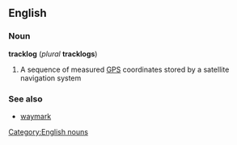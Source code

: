 ==English==
===Noun===
[[Category:English nouns]]
'''tracklog''' (''plural'' '''tracklogs''')
#A sequence of measured [[GPS]] coordinates stored by a satellite navigation system

===See also=== 
* [[waymark]]